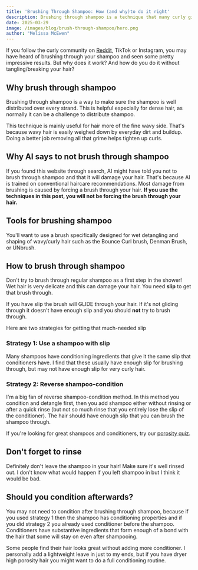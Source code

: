 ```yaml
---
title: 'Brushing Through Shampoo: How (and why)to do it right'
description: Brushing through shampoo is a technique that many curly girls swear by. But why does it work? And how do you do it without tangling/breaking your hair?
date: 2025-03-29
image: /images/blog/brush-through-shampoo/hero.png
author: "Melissa McEwen"
---
```


<Affiliate />


If you follow the curly community on [Reddit](https://www.reddit.com/r/curlyhair/comments/1jlt4by/the_internet_told_me_to_brush_through_shampoo_and/), TikTok or Instagram, you may have heard of brushing through your shampoo and seen some pretty impressive results. But why does it work? And how do you do it without tangling/breaking your hair?

## Why brush through shampoo
Brushing through shampoo is a way to make sure the shampoo is well distributed over every strand. This is helpful especially for dense hair, as normally it can be a challenge to distribute shampoo.

This technique is mainly useful for hair more of the fine wavy side. That's because wavy hair is easily weighed down by everyday dirt and buildup. Doing a better job removing all that grime helps tighten up curls.

## Why AI says to not brush through shampoo
If you found this website through search, AI might have told you not to brush through shampoo and that it will damage your hair. That's because AI is trained on conventional haircare recommendations. Most damage from brushing is caused by forcing a brush through your hair. **If you use the techniques in this post, you will not be forcing the brush through your hair.**

## Tools for brushing shampoo
You'll want to use a brush specifically designed for wet detangling and shaping of wavy/curly hair such as the Bounce Curl brush, Denman Brush, or UNbrush.

<BlogProduct
  name="Bounce Curl Define EdgeLift Brush"
  subtitle="Designed specifically for detangling and shaping wavy/curly hair"
  image="/images/blog/brush-through-shampoo/bouncecurl.jpeg"
  ingredients=""
  buyLink="https://glnk.io/x26q/curlsbot6au"
  buyText="Bounce Curl (CURLSBOT10 for 10% off)"
/>

<BlogProduct
  name="Denman Brush"
  subtitle="Classic brush for detangling and defining curls"
  image="/images/blog/brush-through-shampoo/denman.jpg"
  ingredients=""
  amazonLink="https://amzn.to/442HRZV"
  buyLink="https://www.ulta.com/p/d3-original-7-row-styler-pimprod2036328?sku=2622275"
  buyText="Ulta"
/>

<BlogProduct
  name="UNbrush Detangling Hair Brush"
  subtitle="Detangling brush for wet or dry hair"
  image="/images/blog/brush-through-shampoo/unbrush.png"
  ingredients=""
  amazonLink="https://amzn.to/4lf5LrE"
  buyLink="https://www.ulta.com/p/detangling-hair-brush-pimprod2048456?sku=2632378"
  buyText="Ulta"
/>

## How to brush through shampoo

Don't try to brush through regular shampoo as a first step in the shower! Wet hair is very delicate and this can damage your hair. You need **slip** to get that brush through.

If you have slip the brush will GLIDE through your hair. If it's not gliding through it doesn't have enough slip and you should **not** try to brush through.

Here are two strategies for getting that much-needed slip


### Strategy 1: Use a shampoo with slip
Many shampoos have conditioning ingredients that give it the same slip that conditioners have. I find that these usually have enough slip for brushing through, but may not have enough slip for very curly hair.

<BlogProduct
  name="Tootilab Gentle Shampoo"
  subtitle="A gentle low pH shampoo"
  image="/images/blog/curl-friendly-low-ph-shampoos-cowashes/tootilab_shampoo.jpeg"
  ingredients="water aqua, cocamidopropyl betaine, lauryl glucoside, glycerin, sodium methyl cocoyl taurate, aloe barbadensis leaf juice powder, caprylyl capryl glucoside, sodium lauroyl sarcosinate, sodium cocoamphoacetate, inulin, fragrance parfum, benzyl alcohol, polyquaternium-7, potassium sorbate, saccharide isomerate, argan oil glycereth-8 esters, guar hydroxypropyltrimonium chloride, citric acid, sodium chloride, alpha-glucan oligosaccharide, trisodium ethylenediamine disuccinate, tocopherol, helianthus annuus sunflower seed oil, sodium citrate, hexyl cinnamal"
  sulfateFree
  siliconeFree
  cgmApproved
  buyText="Tootilab"
  buyLink="https://collabs.shop/ha9w1t"
  sample={true}
/>

<BlogProduct
  name="Kristin Ess Moisture Rich Curl Shampoo"
  subtitle="A shampoo with excellent slip for brushing through"
  image="/images/blog/brush-through-shampoo/essshampoo.jpg"
  ingredients="water, sodium c14-16 olefin sulfonate, cocamidopropyl betaine, propanediol, glycol distearate, phenoxyethanol, butyrospermum parkii shea butter, alanine, arginine, aspartic acid, glycine, histidine, isoleucine, phenylalanine, proline, serine, sodium pca, pca, sodium lactate, threonine, valine, citric acid, disodium edta, glycine soja soybean oil, glycine soja soybean sterols, glycolipids, guar hydroxypropyltrimonium chloride, hydroxyethylcellulose, hydroxyacetophenone, lauryl lactyl lactate, peg-150 distearate, phospholipids, ricinus communis castor seed oil, fragrance"
  siliconeFree
  sulfateFree
  cgmApproved
  buyLink="https://www.ulta.com/p/moisture-rich-curl-shampoo-pimprod2023576?sku=2593953"
  buyText="Ulta"
  amazonLink="https://amzn.to/3E02DPy"
/>

<BlogProduct
  name="Bounce Curl Pure Silk Moisturizing Shampoo"
  subtitle="A gentle clarifying shampoo with slip when water is added and scrunched in"
  image="/images/blog/brush-through-shampoo/bounce-curl-shampoo.jpeg"
  ingredients="water, helianthus annuus sunflower seed oil, cocamidopropyl betaine, disodium laureth sulfosuccinate, diethylhexyl sodium sulfosuccinate, glycerin panthenol polyquaternium-10, biotin, hydrolyzed quinoa, hydrolyzed adansonia digitata baobab seed protein, gluconolactone sodium benzoate, sodium laurylglucosides hydroxypropylsulfonate, lycium barbarum fruit extract, coffea arabica coffee seed extract, euterpe oleracea fruit extract, morinda citrifolia extract, punica granatum fruit extract, camellia sinensis leaf extract, garcinia mangostana fruit extract, calendula officinalis flower extract, rosmarinus officinalis rosemary leaf extract, citrus aurantium bergamia bergamot fruit oil, vanillin, hybrid safflower oil, boswellia carterii oil, pelargonium graveolens geranium oil, citrus grandis grapefruit peel oil, lavandula angustifolia lavender oil, pogostemon cablin patchouli oil, citrus aurantium dulcis orange peel oil, cocos nucifera coconut oil, citrus nobilis mandarin orange peel oil, citric acid"
  siliconeFree
  sulfateFree
  cgmApproved
  buyLink="https://glnk.io/x26q/curlsbot33h"
  buyText="Bounce Curl (CURLSBOT10 for 10% off)"
/>


### Strategy 2: Reverse shampoo-condition
I'm a big fan of reverse shampoo-condition method. In this method you condition and detangle first, then you add shampoo either without rinsing or after a quick rinse (but not so much rinse that you entirely lose the slip of the conditioner). The hair should have enough slip that you can brush the shampoo through.

If you're looking for great shampoos and conditioners, try our [porosity quiz](/porosity-quiz).

## Don't forget to rinse
Definitely don't leave the shampoo in your hair! Make sure it's well rinsed out. I don't know what would happen if you left shampoo in but I think it would be bad.


## Should you condition afterwards?

You may not need to condition after brushing through shampoo, because if you used strategy 1 then the shampoo has conditioning properties and if you did strategy 2 you already used conditioner before the shampoo.  Conditioners have substantive ingredients that form enough of a bond with the hair that some will stay on even after shampooing.

Some people find their hair looks great without adding more conditioner. I personally add a lightweight leave in just to my ends, but if you have dryer high porosity hair you might want to do a full conditioning routine.

<FlowchartImage
  src="/images/blog/brush-through-shampoo/infographic.png"
  alt="Infographic showing the steps and tips for brushing through shampoo"
  caption="Tips for successfully brushing through shampoo"
/>


<AuthorBio />
